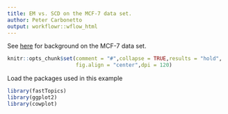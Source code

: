 ```yaml
---
title: EM vs. SCD on the MCF-7 data set.
author: Peter Carbonetto
output: workflowr::wflow_html
---
```


See
[here](https://stephenslab.github.io/single-cell-jamboree/mcf7.html)
for background on the MCF-7 data set.

```r
knitr::opts_chunk$set(comment = "#",collapse = TRUE,results = "hold",
                      fig.align = "center",dpi = 120)
```

Load the packages used in this example

```r
library(fastTopics)
library(ggplot2)
library(cowplot)
```
